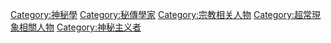 {{Commonscat|Occultists}}

[[Category:神秘學|Category:神秘學]]
[[Category:秘傳學家|Category:秘傳學家]]
[[Category:宗教相关人物|Category:宗教相关人物]]
[[Category:超常現象相關人物|Category:超常現象相關人物]]
[[Category:神秘主义者|Category:神秘主义者]]